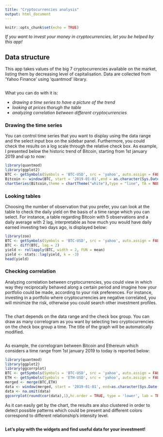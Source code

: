 ---
title: "Cryptocurrencies analysis"
output: html_document
---

```{r setup, include=FALSE}
knitr::opts_chunk$set(echo = TRUE)
```

*If you want to invest your money in cryptocurrencies, let you be helped by this app!*

## Data structure
This app takes values of the big 7 cryptocurrencies available on the market, listing them by decreasing level of capitalisation. Data are collected from 'Yahoo Finance' using 'quantmod' library.

```{r}

```
What you can do with it is:

- *drawing a time series to have a picture of the trend*
- *looking at prices thorugh the table*
- *analyzing correlation between different cryptocurrencies*

### Drawing the time series
You can control time series that you want to display using the data range and the select input box on the sidebar panel. Furthermore, you could check the results on a log scale through the relative check box. As example, I presented below the historic trend of Bitcoin, starting from 1st january 2019 and up to now:
```{r BTC, echo=TRUE, message=FALSE, warning=FALSE}
library(quantmod)
library(ggplot2)
BTC <- getSymbols(Symbols = 'BTC-USD', src = 'yahoo', auto.assign = FALSE)
Bitcoin <- window(BTC, start = '2019-01-01',end = as.character(Sys.Date()))
chartSeries(Bitcoin,theme = chartTheme("white"),type = "line", TA = NULL)
```

### Looking tables
Choosing the number of observation that you prefer, you can look at the table to check the daily yield on the basis of a time range which you can select. For instance, a table regarding Bitcoin with 5 observations and a daily average with 2 lag, interpretable as how much you would have daily earned investing two days ago, is displayed below:
```{r message=FALSE, warning=FALSE}
library(zoo)
BTC <- getSymbols(Symbols = 'BTC-USD', src = 'yahoo', auto.assign = FALSE)
BTC <- diff(BTC, lag = 2)
yield <- rollapply(BTC, width = 2, FUN = mean)
yield <- stats::lag(yield, k = -3)
head(yield)
```

### Checking correlation
Analyzing correlation between cryptocurrencies, you could view in which way they reciprocally behaved along a certain period and imagine how your portfolio could be made, according to your risk preferences. For instance, investing in a portfolio where cryptocurrencies are negative correlated, you will minimize the risk, otherwise you could search other investment profiles.
```{r}

```

The chart depends on the data range and the check box group. You can draw as many correlogram as you want by selecting two cryptocurrencies on the check box group a time. The title of the graph will be automatically modified.
```{r}

```

As example, the correlogram between Bitcoin and Ethereum which considers a time range from 1st january 2019 to today is reported below:
```{r message=FALSE, warning=FALSE}
library(quantmod)
library(ggplot2)
library(ggcorrplot)
BTC <- getSymbols(Symbols = 'BTC-USD', src = 'yahoo', auto.assign = FALSE)
ETH <- getSymbols(Symbols = 'ETH-USD', src = 'yahoo', auto.assign = FALSE)
merged <- merge(BTC,ETH)
data <- window(merged, start = '2019-01-01', end=as.character(Sys.Date()))
data <- na.omit(data)
ggcorrplot(round(cor(data),1),hc.order = TRUE, type = 'lower', lab = TRUE, method = 'circle')


```

As it can easily get by the chart, the results are also clustered in order to detect possible patterns which could be present and different colors correspond to different relationship's intensity level.

```{r}

```


**Let's play with the widgets and find useful data for your investment!**
